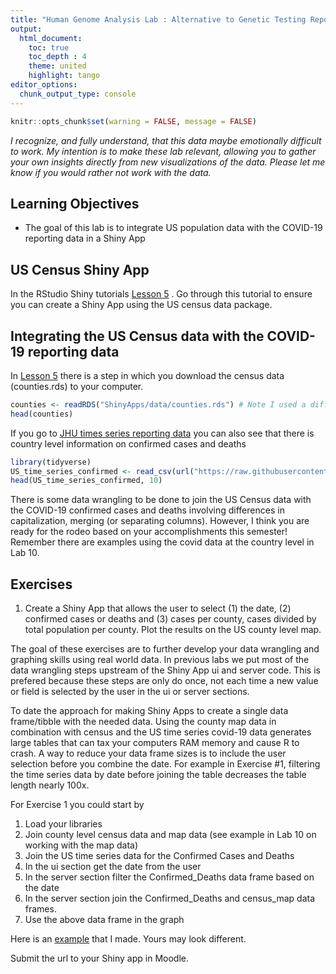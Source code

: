 ```yaml
---
title: "Human Genome Analysis Lab : Alternative to Genetic Testing Report and Presentation - Human Population Data"
output:
  html_document:
    toc: true
    toc_depth : 4
    theme: united
    highlight: tango
editor_options: 
  chunk_output_type: console
---
```


```r
knitr::opts_chunk$set(warning = FALSE, message = FALSE) 
```

*I recognize, and fully understand, that this data maybe emotionally difficult to work. My intention is to make these lab relevant, allowing you to gather your own insights directly from new visualizations of the data. Please let me know if you would rather not work with the data.*

## Learning Objectives

* The goal of this lab is to integrate US population data with the COVID-19 reporting data in a Shiny App

## US Census Shiny App

In the RStudio Shiny tutorials [Lesson 5](https://shiny.rstudio.com/tutorial/written-tutorial/lesson5/)
.  Go through this tutorial to ensure you can create a Shiny App using the US census data package. 


## Integrating the US Census data with the COVID-19 reporting data

In [Lesson 5](https://shiny.rstudio.com/tutorial/written-tutorial/lesson5/) there is a step in which you download the census data (counties.rds) to your computer.

```r
counties <- readRDS("ShinyApps/data/counties.rds") # Note I used a different directory
head(counties)
```

If you go to [JHU times series reporting data](https://github.com/CSSEGISandData/COVID-19/tree/master/csse_covid_19_data/csse_covid_19_time_series) you can also see that there is country level information on confirmed cases and deaths 

```r
library(tidyverse)
US_time_series_confirmed <- read_csv(url("https://raw.githubusercontent.com/CSSEGISandData/COVID-19/master/csse_covid_19_data/csse_covid_19_time_series/time_series_covid19_confirmed_US.csv"))
head(US_time_series_confirmed, 10)
```

There is some data wrangling to be done to join the US Census data with the COVID-19 confirmed cases and deaths involving differences in capitalization, merging (or separating columns).  However, I think you are ready for the rodeo based on your accomplishments this semester! Remember there are examples using the covid data at the country level in Lab 10.

## Exercises

1. Create a Shiny App that allows the user to select (1) the date, (2) confirmed cases or deaths and (3) cases per county, cases divided by total population per county. Plot the results on the US county level map.

The goal of these exercises are to further develop your data wrangling and graphing skills using real world data. In previous labs we put most of the data wrangling steps upstream of the Shiny App ui and server code. This is prefered because these steps are only do once, not each time a new value or field is selected by the user in the ui or server sections.  

To date the approach for making Shiny Apps to create a single data frame/tibble with the needed data. Using the county map data in combination with census and the US time series covid-19 data generates large tables that can tax your computers RAM memory and cause R to crash. A way to reduce your data frame sizes is to include the user selection before you combine the date. For example in Exercise #1, filtering the time series data by date before joining the table decreases the table length nearly 100x.

For Exercise 1 you could start by

1. Load your libraries
2. Join county level census data and map data (see example in Lab 10 on working with the map data)
3. Join the US time series data for the Confirmed Cases and Deaths 
4. In the ui section get the date from the user
5. In the server section filter the Confirmed_Deaths data frame based on the date
6. In the server section join the Confirmed_Deaths and census_map data frames.
7. Use the above data frame in the graph

Here is an [example](https://jeffreyblanchard.shinyapps.io/Including_population_data/) that I made. Yours may look different.

Submit the url to your Shiny app in Moodle.